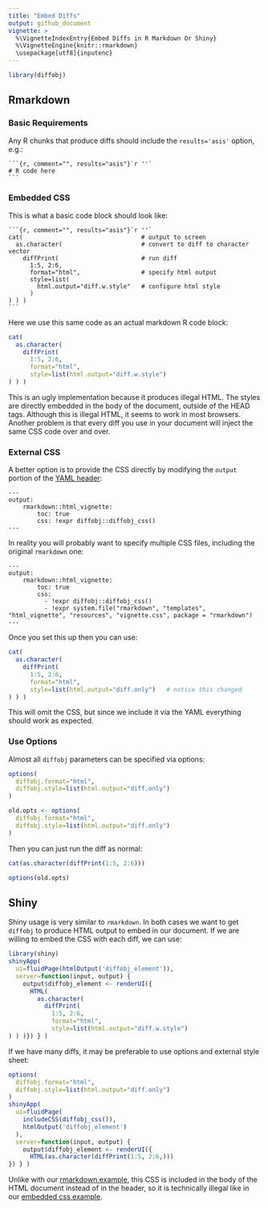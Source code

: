 ```yaml
---
title: "Embed Diffs"
output: github_document
vignette: >
  %\VignetteIndexEntry{Embed Diffs in R Markdown Or Shiny}
  %\VignetteEngine{knitr::rmarkdown}
  \usepackage[utf8]{inputenc}
---
```



```r
library(diffobj)
```

## Rmarkdown

### Basic Requirements

Any R chunks that produce diffs should include the `results='asis'` option,
e.g.:

````
```{r, comment="", results="asis"}`r ''`
# R code here
```
````

### Embedded CSS

This is what a basic code block should look like:

````
```{r, comment="", results="asis"}`r ''`
cat(                                 # output to screen
  as.character(                      # convert to diff to character vector
    diffPrint(                       # run diff
      1:5, 2:6,
      format="html",                 # specify html output
      style=list(
        html.output="diff.w.style"   # configure html style
      )
) ) )
```
````

Here we use this same code as an actual markdown R code block:

```r
cat(
  as.character(
    diffPrint(
      1:5, 2:6,
      format="html",
      style=list(html.output="diff.w.style")
) ) )
```

This is an ugly implementation because it produces illegal HTML.  The styles are
directly embedded in the body of the document, outside of the HEAD tags.
Although this is illegal HTML, it seems to work in most browsers.  Another
problem is that every diff you use in your document will inject the same CSS
code over and over.

### External CSS

A better option is to provide the CSS directly by modifying the `output`
portion of the [YAML
header](https://bookdown.org/yihui/rmarkdown/r-package-vignette.html):

```
---
output:
    rmarkdown::html_vignette:
        toc: true
        css: !expr diffobj::diffobj_css()
---
```

In reality you will probably want to specify multiple CSS files, including the
original `rmarkdown` one:

```
---
output:
    rmarkdown::html_vignette:
        toc: true
        css:
          - !expr diffobj::diffobj_css()
          - !expr system.file("rmarkdown", "templates", "html_vignette", "resources", "vignette.css", package = "rmarkdown")
---
```

Once you set this up then you can use:

```r
cat(
  as.character(
    diffPrint(
      1:5, 2:6,
      format="html",
      style=list(html.output="diff.only")   # notice this changed
) ) )
```

This will omit the CSS, but since we include it via the YAML everything should
work as expected.

### Use Options

Almost all `diffobj` parameters can be specified via options:

```r
options(
  diffobj.format="html",
  diffobj.style=list(html.output="diff.only")
)
```
```r
old.opts <- options(
  diffobj.format="html",
  diffobj.style=list(html.output="diff.only")
)
```
Then you can just run the diff as normal:
```r
cat(as.character(diffPrint(1:5, 2:6)))
```
```r
options(old.opts)
```

## Shiny

Shiny usage is very similar to `rmarkdown`.  In both cases we want to get
`diffobj` to produce HTML output to embed in our document.  If we are willing to
embed the CSS with each diff, we can use:

```r
library(shiny)
shinyApp(
  ui=fluidPage(htmlOutput('diffobj_element')),
  server=function(input, output) {
    output$diffobj_element <- renderUI({
      HTML(
        as.character(
          diffPrint(
            1:5, 2:6,
            format="html",
            style=list(html.output="diff.w.style")
) ) )}) } )
```

If we have many diffs, it may be preferable to use options and external
style sheet:

```r
options(
  diffobj.format="html",
  diffobj.style=list(html.output="diff.only")
)
shinyApp(
  ui=fluidPage(
    includeCSS(diffobj_css()),
    htmlOutput('diffobj_element')
  ),
  server=function(input, output) {
    output$diffobj_element <- renderUI({
      HTML(as.character(diffPrint(1:5, 2:6,)))
}) } )
```

Unlike with our [rmarkdown example](#external-css), this CSS is included
in the body of the HTML document instead of in the header, so it is technically
illegal like in our [embedded css example](#embedded-css).
